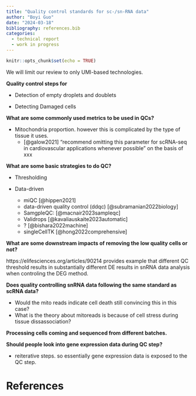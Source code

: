 ```yaml
---
title: "Quality control standards for sc-/sn-RNA data"
author: "Boyi Guo"
date: "2024-03-18"
bibliography: references.bib
categories:
  - technical report
  - work in progress
---
```


```r
knitr::opts_chunk$set(echo = TRUE)
```


We will limit our review to only UMI-based technologies.

__Quality control steps for__

* Detection of empty droplets and doublets 

* Detecting Damaged cells

__What are some commonly used metrics to be used in QCs?__

* Mitochondria proportion. however this is complicated by the type of tissue it uses.
  * [@galow2021] "recommend omitting this parameter for scRNA-seq in cardiovascular applications whenever possible" on the basis of xxx


__What are some basic strategies to do QC?__

* Thresholding

* Data-driven

  * miQC [@hippen2021]
  * data-driven quality control (ddqc) [@subramanian2022biology]
  * SamgpleQC: [@macnair2023sampleqc]
  * Validrops [@kavaliauskaite2023automatic]
  * ? [@bishara2022machine]
  * singleCellTK [@hong2022comprehensive]



__What are some downstream impacts of removing the low quality cells or not?__

https://elifesciences.org/articles/90214 provides example that different QC threshold results in substantially different DE results in snRNA data analysis when controling the DEG method.

__Does quality controlling snRNA data following the same standard as scRNA data?__

* Would the mito reads indicate cell death still convincing this in this case?
* What is the theory about mitoreads is because of cell stress during tissue dissassociation?


__Processing cells coming and sequenced from different batches.__



__Should people look into gene expression data during QC step?__

* reiterative steps. so essentially gene expression data is exposed to the QC step.



# References